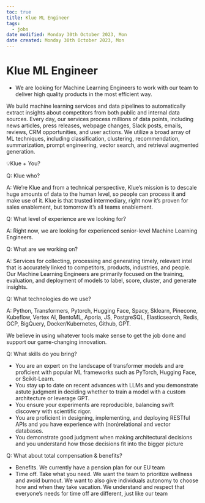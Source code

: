 ```yaml
---
toc: true
title: Klue ML Engineer
tags:
  - jobs
date modified: Monday 30th October 2023, Mon
date created: Monday 30th October 2023, Mon
---
```


# Klue ML Engineer



- We are looking for Machine Learning Engineers to work with our team to deliver high quality products in the most efficient way.  
  
We build machine learning services and data pipelines to automatically extract insights about competitors from both public and internal data sources. Every day, our services process millions of data points, including news articles, press releases, webpage changes, Slack posts, emails, reviews, CRM opportunities, and user actions. We utilize a broad array of ML techniques, including classification, clustering, recommendation, summarization, prompt engineering, vector search, and retrieval augmented generation.  
  
💡Klue + You?  
  
Q: Klue who?  
  
A: We’re Klue and from a technical perspective, Klue’s mission is to descale huge amounts of data to the human level, so people can process it and make use of it. Klue is that trusted intermediary, right now it’s proven for sales enablement, but tomorrow it’s all teams enablement.  
  
Q: What level of experience are we looking for?  
  
A: Right now, we are looking for experienced senior-level Machine Learning Engineers.  
  
Q: What are we working on?  
  
A: Services for collecting, processing and generating timely, relevant intel that is accurately linked to competitors, products, industries, and people. Our Machine Learning Engineers are primarily focused on the training, evaluation, and deployment of models to label, score, cluster, and generate insights.  
  
Q: What technologies do we use?  
  
A: Python, Transformers, Pytorch, Hugging Face, Spacy, Sklearn, Pinecone, Kubeflow, Vertex AI, BentoML, Aporia, JS, PostgreSQL, Elasticsearch, Redis, GCP, BigQuery, Docker/Kubernetes, Github, GPT.  
  
We believe in using whatever tools make sense to get the job done and support our game-changing innovation.  
  
Q: What skills do you bring?  
  

- You are an expert on the landscape of transformer models and are proficient with popular ML frameworks such as PyTorch, Hugging Face, or Scikit-Learn.
- You stay up to date on recent advances with LLMs and you demonstrate astute judgment in deciding whether to train a model with a custom architecture or leverage GPT.
- You ensure your experiments are reproducible, balancing swift discovery with scientific rigor.
- You are proficient in designing, implementing, and deploying RESTful APIs and you have experience with (non)relational and vector databases.
- You demonstrate good judgment when making architectural decisions and you understand how those decisions fit into the bigger picture  
      
      
    

Q: What about total compensation & benefits?  
  

- Benefits. We currently have a pension plan for our EU team
- Time off. Take what you need. We want the team to prioritize wellness and avoid burnout. We want to also give individuals autonomy to choose how and when they take vacation. We understand and respect that everyone’s needs for time off are different, just like our team
